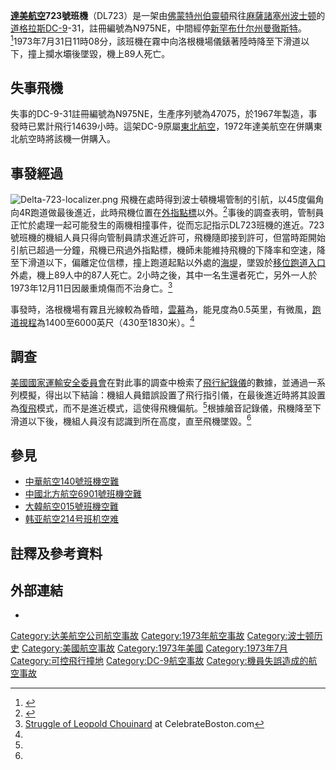 {{Infobox Airliner accident
| name=達美航空723號班機空難
| Date=1973年7月31日
| Crash image=Delta Air Lines DC-9-32; N3337L, December 1980 BCX (5127243088).jpg
| Image caption= 與失事客機相似的達美航空DC-9-30
| Type=[[可控飛行撞地|可控飛行撞地]]
| Site={{USA}}[[爱德华·劳伦斯·洛根将军国际机场|爱德华·劳伦斯·洛根将军国际机场]]
| Coordinates = {{coord|42|20|59|N|071|00|45|W|type:event_region:US-MA|display=inline,title}}
| Fatalities=89
| Aircraft Type=[[道格拉斯DC-9|麥道DC-9-31]]
| Operator=[[達美航空|達美航空]]
| Tail Number=N975NE
| Origin={{USA}}[[伯靈頓國際機場|伯靈頓國際機場]]
| Last stopover={{USA}}[[曼徹斯特-波士頓支線機場|曼徹斯特-波士頓支線機場]]
| Destination={{USA}}[[爱德华·劳伦斯·洛根将军国际机场|波士頓洛根國際機場]]
| Passengers=83
| Crew=6
| Survivors=0 
}}
'''[[達美航空|達美航空]]723號班機'''（DL723）是一架由[[佛蒙特州|佛蒙特州]][[伯靈頓_(佛蒙特州)|伯靈頓]]飛往[[麻薩諸塞州|麻薩諸塞州]][[波士顿|波士顿]]的[[道格拉斯DC-9|道格拉斯DC-9]]-31，註冊編號為N975NE，中間經停[[新罕布什尔州|新罕布什尔州]][[曼徹斯特_(新罕布什爾州)|曼徹斯特]]。<ref name=asn>{{cite web|url=http://aviation-safety.net/database/record.php?id=19730731-0|title=ASN accident record|publisher=[[航空安全網|航空安全網]]|accessdate=2009-07-14|archive-date=2012-10-24|archive-url=https://web.archive.org/web/20121024222150/http://aviation-safety.net/database/record.php?id=19730731-0|dead-url=no}}</ref>1973年7月31日11時08分，該班機在霧中向洛根機場儀錶著陸時降至下滑道以下，撞上攔水壩後墜毀，機上89人死亡。

==失事飛機==
失事的DC-9-31註冊編號為N975NE，生產序列號為47075，於1967年製造，事發時已累計飛行14639小時。這架DC-9原屬[[東北航空_(美國)|東北航空]]，1972年達美航空在併購東北航空時將該機一併購入。

==事發經過==
[[File:Delta-723-localizer.png|thumb]]
飛機在{{convert|3000|ft|m}}處時得到波士頓機場管制的引航，以45度偏角向4R跑道做最後進近，此時飛機位置在[[仪表着陆系统|外指點標]]以外{{convert|2|nmi|km}}。<ref name=ntsb>{{cite web |url=http://amelia.db.erau.edu/reports/ntsb/aar/AAR74-03.pdf |title=NTSB final report |publisher=U.S. Department of Transportation, NTSB |accessdate=2009-07-14 |archiveurl=https://web.archive.org/web/20080228064749/http://amelia.db.erau.edu/reports/ntsb/aar/AAR74-03.pdf |archivedate=2008-02-28 |deadurl=yes }}</ref>事後的調查表明，管制員正忙於處理一起可能發生的兩機相撞事件，從而忘記指示DL723班機的進近。723號班機的機組人員只得向管制員請求進近許可，飛機隨即接到許可，但當時距開始引航已超過一分鐘，飛機已飛過外指點標，機師未能維持飛機的下降率和空速，降至下滑道以下，偏離定位信標，撞上跑道起點以外{{convert|165|ft|m}}處的[[海塘|海堤]]，墜毀於[[跑道入口内移|移位跑道入口]]外{{convert|3000|ft|m}}處，機上89人中的87人死亡。2小時之後，其中一名生還者死亡，另外一人於1973年12月11日因嚴重燒傷而不治身亡。<ref name="Struggle of Leopold Chouinard">[http://www.celebrateboston.com/disasters/logan-delta-crash-1973-survivor.htm Struggle of Leopold Chouinard] {{Wayback|url=http://www.celebrateboston.com/disasters/logan-delta-crash-1973-survivor.htm |date=20200513005918 }} at CelebrateBoston.com</ref>

事發時，洛根機場有霧且光線較為昏暗，[[雲幕|雲幕]]為{{convert|400|ft|m}}，能見度為0.5英里，有微風，[[跑道視程|跑道視程]]為1400至6000英尺（430至1830米）。<ref name=ntsb/>

==調查==
[[美國國家運輸安全委員會|美國國家運輸安全委員會]]在對此事的調查中檢索了[[飛行紀錄儀|飛行紀錄儀]]的數據，並通過一系列模擬，得出以下結論：機組人員錯誤設置了飛行指引儀，在最後進近時將其設置為[[重飛|復飛]]模式，而不是進近模式，這使得飛機偏航。<ref name=asn/>根據艙音記錄儀，飛機降至下滑道以下後，機組人員沒有認識到所在高度，直至飛機墜毀。<ref name=ntsb/>

==參見==
*[[中華航空140號班機空難|中華航空140號班機空難]]
*[[中國北方航空6901號班機空難|中國北方航空6901號班機空難]]
*[[大韓航空015號班機空難|大韓航空015號班機空難]]
*[[韩亚航空214号班机空难|韩亚航空214号班机空难]]

==註釋及參考資料==
{{Reflist}}

==外部連結==
* {{commonscat-inline|Delta Air Lines Flight 723}}

{{1973年航空事故}}

[[Category:达美航空公司航空事故|Category:达美航空公司航空事故]]
[[Category:1973年航空事故|Category:1973年航空事故]]
[[Category:波士顿历史|Category:波士顿历史]]
[[Category:美國航空事故|Category:美國航空事故]]
[[Category:1973年美國|Category:1973年美國]]
[[Category:1973年7月|Category:1973年7月]]
[[Category:可控飛行撞地|Category:可控飛行撞地]]
[[Category:DC-9航空事故|Category:DC-9航空事故]]
[[Category:機員失誤造成的航空事故|Category:機員失誤造成的航空事故]]